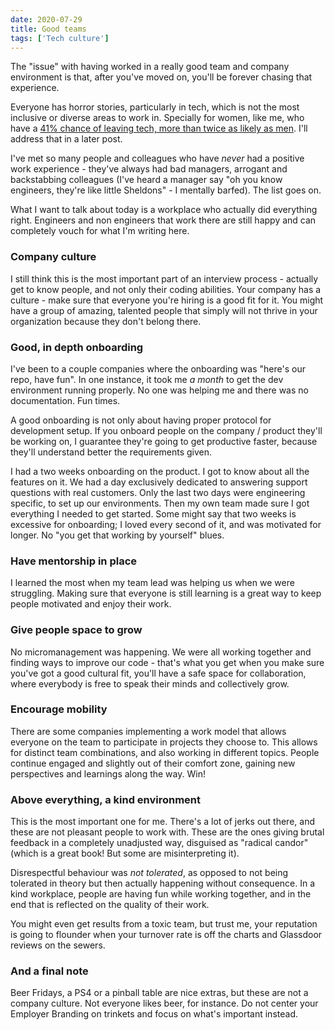```yaml
---
date: 2020-07-29
title: Good teams
tags: ['Tech culture']
---
```


The "issue" with having worked in a really good team and company environment is that, after you've moved on, you'll be forever chasing that experience.

Everyone has horror stories, particularly in tech, which is not the most inclusive or diverse areas to work in. Specially for women, like me, who have a [41% chance of leaving tech, more than twice as likely as men](http://documents.library.nsf.gov/edocs/HD6060-.A84-2008-PDF-Athena-factor-Reversing-the-brain-drain-in-science,-engineering,-and-technology.pdf). I'll address that in a later post.

I've met so many people and colleagues who have _never_ had a positive work experience - they've always had bad managers, arrogant and backstabbing colleagues (I've heard a manager say "oh you know engineers, they're like little Sheldons" - I mentally barfed). The list goes on.

What I want to talk about today is a workplace who actually did everything right. Engineers and non engineers that work there are still happy and can completely vouch for what I'm writing here.

### Company culture

I still think this is the most important part of an interview process - actually get to know people, and not only their coding abilities. Your company has a culture - make sure that everyone you're hiring is a good fit for it. You might have a group of amazing, talented people that simply will not thrive in your organization because they don't belong there.

### Good, in depth onboarding

I've been to a couple companies where the onboarding was "here's our repo, have fun". In one instance, it took me _a month_ to get the dev environment running properly. No one was helping me and there was no documentation. Fun times.

A good onboarding is not only about having proper protocol for development setup. If you onboard people on the company / product they'll be working on, I guarantee they're going to get productive faster, because they'll understand better the requirements given.

I had a two weeks onboarding on the product. I got to know about all the features on it. We had a day exclusively dedicated to answering support questions with real customers. Only the last two days were engineering specific, to set up our environments. Then my own team made sure I got everything I needed to get started. Some might say that two weeks is excessive for onboarding; I loved every second of it, and was motivated for longer. No "you get that working by yourself" blues.

### Have mentorship in place

I learned the most when my team lead was helping us when we were struggling. Making sure that everyone is still learning is a great way to keep people motivated and enjoy their work.

### Give people space to grow

No micromanagement was happening. We were all working together and finding ways to improve our code - that's what you get when you make sure you've got a good cultural fit, you'll have a safe space for collaboration, where everybody is free to speak their minds and collectively grow.

### Encourage mobility

There are some companies implementing a work model that allows everyone on the team to participate in projects they choose to. This allows for distinct team combinations, and also working in different topics. People continue engaged and slightly out of their comfort zone, gaining new perspectives and learnings along the way. Win!

### Above everything, a kind environment

This is the most important one for me. There's a lot of jerks out there, and these are not pleasant people to work with. These are the ones giving brutal feedback in a completely unadjusted way, disguised as "radical candor" (which is a great book! But some are misinterpreting it).

Disrespectful behaviour was _not tolerated_, as opposed to not being tolerated in theory but then actually happening without consequence. In a kind workplace, people are having fun while working together, and in the end that is reflected on the quality of their work.

You might even get results from a toxic team, but trust me, your reputation is going to flounder when your turnover rate is off the charts and Glassdoor reviews on the sewers.

### And a final note

Beer Fridays, a PS4 or a pinball table are nice extras, but these are not a company culture. Not everyone likes beer, for instance. Do not center your Employer Branding on trinkets and focus on what's important instead.
